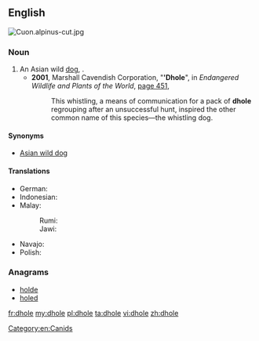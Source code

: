 ==English==
[[File:Cuon.alpinus-cut.jpg|thumb]]
{{wikipedia}}
{{wikispecies|Cuon alpinus}}
===Noun===
{{en-noun|s|dhole}}

# An Asian wild [[dog]], {{taxlink|Cuon alpinus|species}}.
#* '''2001''', Marshall Cavendish Corporation, "''''Dhole'''", in ''Endangered Wildlife and Plants of the World'', [http://books.google.com/books?id=jTMY7Fp01zcC&pg=PA451&dq=%22dhole|dholes%22&hl=en&ei=zOBMTs2ZDIHEmAWY_8nFBg&sa=X&oi=book_result&ct=result&resnum=2&ved=0CC4Q6AEwAQ#v=onepage&q=%22dhole|dholes%22&f=false page 451],
#*: This whistling, a means of communication for a pack of '''dhole''' regrouping after an unsuccessful hunt, inspired the other common name of this species—the whistling dog.

====Synonyms====
* [[Asian wild dog]]

====Translations====
{{trans-top|Asian wild dog}}
* German: {{t-|de|Rothund|m}}
* Indonesian: {{t+|id|ajak}}
* Malay:
*: Rumi: {{t-|ms|anjing hutan}}
*: Jawi: {{t-|ms|انجيڠ هوتن|sc=Arab}}
{{trans-mid}}
* Navajo: {{tø|nv|Náátsʼózídę́ę́ʼ mąʼiiłchííʼ}}
* Polish: {{t+|pl|cyjon|m}}
{{trans-bottom}}

===Anagrams===
* [[holde#English|holde]]
* [[holed#English|holed]]

[[Category:en:Canids]]

[[fr:dhole]]
[[my:dhole]]
[[pl:dhole]]
[[ta:dhole]]
[[vi:dhole]]
[[zh:dhole]]